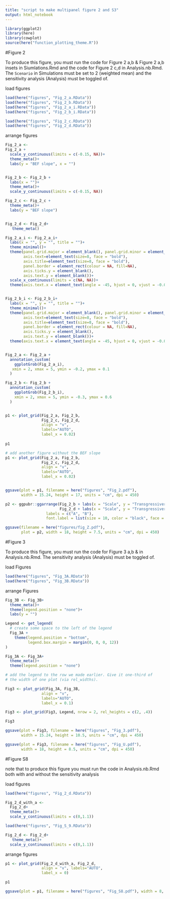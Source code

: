 ```yaml
---
title: "script to make multipanel figure 2 and S3"
output: html_notebook
---
```


```r
library(ggplot2)
library(here)
library(cowplot)
source(here("function_plotting_theme.R"))
```



#Figure 2

To produce this figure, you must run the code for Figure 2 a,b & Figure 2 a,b insets in Siumlations.Rmd and the code for Figure 2 c,d in Analysis.nb.Rmd. The `Scenario` in Simulations must be set to 2 (weighted mean) and the sensitivity analysis  (Analysis) must be toggled of. 

load figures
```r

load(here("figures", "Fig_2_a.RData"))
load(here("figures", "Fig_2_b.RData"))
load(here("figures", "Fig_2_a_i.RData"))
load(here("figures", "Fig_2_b_i.RData"))

load(here("figures", "Fig_2_c.RData"))
load(here("figures", "Fig_2_d.RData"))
```


arrange figures
```r
Fig_2_a <- 
Fig_2_a +
  scale_y_continuous(limits = c(-0.15, NA))+
  theme_meta()+
  labs(y = "BEF slope", x = "")


Fig_2_b <- Fig_2_b +
  labs(x = "")+
  theme_meta()+
  scale_y_continuous(limits = c(-0.15, NA))

Fig_2_c <- Fig_2_c +
  theme_meta()+
  labs(y = "BEF slope")


Fig_2_d <- Fig_2_d+
   theme_meta()

Fig_2_a_i <- Fig_2_a_i+
  labs(x = "", y = "", title = "")+
  theme_minimal()+
  theme(panel.grid.major = element_blank(), panel.grid.minor = element_blank(),
        axis.text=element_text(size=8, face = "bold"),
        axis.title=element_text(size=8, face = "bold"),
        panel.border = element_rect(colour = NA, fill=NA),
        axis.ticks.y = element_blank(),
        axis.text.y = element_blank())+
  scale_x_continuous(limits = c(NA, NA))+
  theme(axis.text.x = element_text(angle = -45, hjust = 0, vjust = -0.05))


Fig_2_b_i <- Fig_2_b_i+
  labs(x = "", y = "", title = "")+
  theme_minimal()+ 
  theme(panel.grid.major = element_blank(), panel.grid.minor = element_blank(),
        axis.text=element_text(size=8, face = "bold"),
        axis.title=element_text(size=8, face = "bold"),
        panel.border = element_rect(colour = NA, fill=NA),
        axis.ticks.y = element_blank(),
        axis.text.y = element_blank())+
  theme(axis.text.x = element_text(angle = -45, hjust = 0, vjust = -0.05))


Fig_2_a <- Fig_2_a +
  annotation_custom(
    ggplotGrob(Fig_2_a_i),
   xmin = 2, xmax = 5, ymin = -0.2, ymax = 0.1
  )

Fig_2_b <- Fig_2_b +
  annotation_custom(
    ggplotGrob(Fig_2_b_i),
    xmin = 2, xmax = 5, ymin = -0.3, ymax = 0.6
  )


p1 <- plot_grid(Fig_2_a, Fig_2_b,
                Fig_2_c, Fig_2_d, 
                align = "v",
                labels="AUTO",
                label_x = 0.02)
         
p1

# add another figure without the BEF slope
p1 <- plot_grid(Fig_2_a, Fig_2_b,
                Fig_2_c, Fig_2_d, 
                align = "v",
                labels="AUTO",
                label_x = 0.02)


ggsave(plot = p1, filename = here("figures", "Fig_2.pdf"), 
       width = 15.24, height = 17, units = "cm", dpi = 450)

p2 <- ggpubr::ggarrange(Fig_2_b + labs(x = "Scale", y = "Transgressiver overyielding"),
                        Fig_2_d + labs(x = "Scale", y = "Transgressiver overyielding"), ncol = 2, nrow = 1, widths = c(1, 1),
                  labels = c("A", "B"),
                  font.label = list(size = 10, color = "black", face = "bold", family = NULL))

ggsave(filename = here("figures/fig_Z.pdf"), 
       plot = p2, width = 18, height = 7.5, units = "cm", dpi = 450)

```

#Figure 3

To produce this figure, you must run the code for Figure 3 a,b & in Analysis.nb.Rmd. The sensitivity analysis  (Analysis) must be toggled of. 

load Figures
```r
load(here("figures", "Fig_3A.RData"))
load(here("figures", "Fig_3B.RData"))
```


arrange Figures
```r
Fig_3B <- Fig_3B+
  theme_meta()+
  theme(legend.position = "none")+
  labs(y = "")

Legend <- get_legend(
  # create some space to the left of the legend
  Fig_3A + 
    theme(legend.position = "bottom", 
          legend.box.margin = margin(0, 0, 0, 12))
)

Fig_3A <- Fig_3A+
  theme_meta()+
  theme(legend.position = "none")

# add the legend to the row we made earlier. Give it one-third of 
# the width of one plot (via rel_widths).

Fig3 <- plot_grid(Fig_3A, Fig_3B,
                align = "v",
                labels="AUTO",
                label_x = 0.1)

Fig3 <- plot_grid(Fig3, Legend, nrow = 2, rel_heights = c(2, .4))

Fig3

ggsave(plot = Fig3, filename = here("figures", "Fig_3.pdf"), 
       width = 15.24, height = 10.5, units = "cm", dpi = 450)

ggsave(plot = Fig3, filename = here("figures", "Fig_U.pdf"), 
       width = 18, height = 8.5, units = "cm", dpi = 450)
```


#Figure S8

note that to produce this figure you must run the code in Analysis.nb.Rmd both with and without the sensitivity analysis

load figures
```r
load(here("figures", "Fig_2_d.RData"))

Fig_2_d_with_a <- 
  Fig_2_d+
  theme_meta()+
  scale_y_continuous(limits = c(0,1.1))

load(here("figures", "Fig_S_9.RData"))

Fig_2_d <- Fig_2_d+
   theme_meta()+
  scale_y_continuous(limits = c(0,1.1))
```


arrange figures
```r
p1 <- plot_grid(Fig_2_d_with_a, Fig_2_d, 
                align = "v", labels="AUTO",
                label_x = 0)

p1

ggsave(plot = p1, filename = here("figures", "Fig_S8.pdf"), width = 8, height = 4)


```
